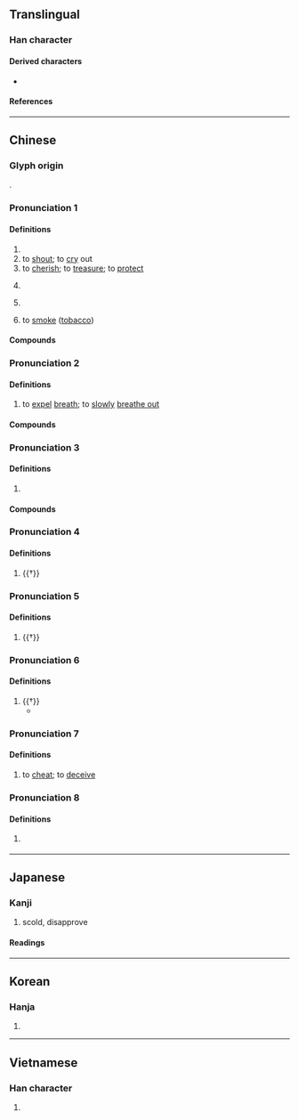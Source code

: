 {{also|訶}}
{{character info}}
==Translingual==

===Han character===
{{Han char|rn=30|rad=口|as=05|sn=8|four=61020|canj=RMNR|ids=⿰口可}}

====Derived characters====
* {{l|mul|[[𦱕]], [[𭊀]]}}

====References====
{{Han ref|kx=0183.020|dkj=03459|dj=0402.030|hdz=10598.100|uh=5475}}

----

==Chinese==
{{zh-forms}}

===Glyph origin===
{{Han etym}}
{{Han compound|口|可|ls=psc|c1=s|c2=p}}.

===Pronunciation 1===
{{zh-pron
|m=hē,ō,2nb=Taiwan standard for the exclamation sense
|c=ho1,ho2
|md=ŏ̤/hŏ̤
|md_note=ŏ̤ - literary; hŏ̤ - vernacular (sound of laughter)
|mn=ml:ho/tw:o
|mn_note=ho - literary; o - 阿 is used in the Mainland
|w=1hu
|mc=1
|oc=1,1
|cat=v,adv,intj
}}

====Definitions====
{{zh-hanzi}}

# {{zh-alt-form|訶|to [[berate]]; to [[scold]]}}
# to [[shout]]; to [[cry]] out
# to [[cherish]]; to [[treasure]]; to [[protect]]
# {{lb|zh|onomatopoeia}} {{n-g|Sound of [[laugh]]ing.}}
#: {{zh-x|呵呵。|Huh. {{gloss|with falling pitch}}}}
# {{n-g|[[exclamation|Exclamation]] [[particle]] for [[express]]ing [[surprise]].}}
# {{lb|zh|dialectal}} to [[smoke]] ([[tobacco]])

====Compounds====
{{zh-der|fold=1|叱呵|呵佛罵祖|呵責|呵呵大笑|呵壁問天|呵脬捧卵|怔呵呵|呵衛|呵癢|呵禁|呵叱|呵喝|哦呵|呵護|呵導|喝風呵煙|呵斥|呵呵|呵會|傻呵呵|冷呵呵|打野呵|樂呵呵|灞陵呵夜|樂呵|撇呵|霸陵呵夜|胖呵呵|笑呵呵|譏呵|譙呵|開呵|呵咾:o-ló}}

===Pronunciation 2===
{{zh-pron
|m=hē
|c=ho1
|md=hĕ̤/hŏ̤
|md_note=hĕ̤ - vernacular; hŏ̤ - literary
|w=1hu
|mc=2
|oc=n,2
|cat=v
}}

====Definitions====
{{zh-hanzi}}

# to [[expel]] [[breath]]; to [[slowly]] [[breathe out]]

====Compounds====
{{zh-der|fold=1|一氣呵成|呵欠|呵凍|呵欠連天|呵手|打呵欠}}

===Pronunciation 3===
{{zh-pron
|m=kē
|cat=
}}

====Definitions====
{{zh-hanzi}}

# {{zh-used2|t}}

====Compounds====
{{zh-der|fold=1|呵羅單|呵叻}}

===Pronunciation 4===
{{zh-pron
|m=hā
|cat=v
}}

====Definitions====
{{zh-hanzi}}

# {{†}} {{zh-alt-form|哈|to [[bend over]]}}

===Pronunciation 5===
{{zh-pron
|m=ā
|c=o1
|cat=v
}}

====Definitions====
{{zh-hanzi}}

# {{†}} {{zh-alt-form|*啊|''[[exclamation]] [[particle]]''}}

===Pronunciation 6===
{{zh-pron
|m=a
|cat=v
}}

====Definitions====
{{zh-hanzi}}

# {{†}} {{zh-alt-form|*啊|''[[modal]] [[particle]]''}}
#* {{zh-x|沉默 呵{a}，沉默 呵{a}！不 在 沉默 中 爆發，就 在 沉默 中 滅亡。|Silence, silence! Unless we burst in this silence, we shall perish in this silence!|ref='''1926''', {{w|Lu Xun}}, “In Memory of Miss Liu Hezhen”}}

===Pronunciation 7===
{{zh-pron
|m=huō
|cat=v
}}

====Definitions====
{{zh-hanzi}}

# {{lb|zh|dialectal}} to [[cheat]]; to [[deceive]]

===Pronunciation 8===
{{zh-pron
|c=ho1
|cat=part
}}
{{rfp|yue|Cantonese, /ho/, high-falling(?)}}

====Definitions====
{{zh-hanzi}}

# {{lb|zh|Cantonese}} {{n-g|Used to point out something that one would like confirmation for.}}
#: {{zh-x|都 O{ou1}K{kei1} 呵{ho1}|should be OK, yeah?|C}}
#: {{zh-x|^@曾^江 即 示意 不 會 再 講，^@謝^賢 再 說：「你 唔會 怪 我 㗎\架 呵？打吓 都 唔 會 怪 㗎\架 呵？」隨即 一 巴掌 打 落 ^@曾^江 度。|Tsang Kong immediately displayed a lack of willingness to continue talking, so Tse Yin said: "You won't blame me, right? You wont't blame me if I give you a slap, right?" and immediately gave Tsang Kong a slap on the cheek.|C|ref=[http://hk.on.cc/hk/bkn/cnt/entertainment/20150825/bkn-20150825194143826-0825_00862_001.html]}}

{{zh-cat|Intermediate}}

----

==Japanese==

===Kanji===
{{ja-kanji|grade=|rs=口05}}

# scold, disapprove

====Readings====
{{ja-readings
|goon=か
|kanon=か
|kun=しか-る, わら-う
}}

----

==Korean==

===Hanja===
{{ko-hanja|hangeul=가|rv=ga|mr=ka}}

# {{rfdef|ko|sort=口05}}

----

==Vietnamese==

===Han character===
{{vi-readings|reading=ha, há, hả, hà, khá, khà|rs=口05}}

# {{rfdef|vi|sort=口05}}